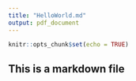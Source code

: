 ```yaml
---
title: "HelloWorld.md"
output: pdf_document
---
```


```r
knitr::opts_chunk$set(echo = TRUE)
```

## This is a markdown file

